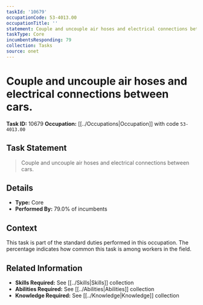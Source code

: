 ```yaml
---
taskId: '10679'
occupationCode: 53-4013.00
occupationTitle: ''
statement: Couple and uncouple air hoses and electrical connections between cars.
taskType: Core
incumbentsResponding: 79
collection: Tasks
source: onet
---
```

# Couple and uncouple air hoses and electrical connections between cars.

**Task ID:** 10679
**Occupation:** [[../Occupations|Occupation]] with code `53-4013.00`

## Task Statement

> Couple and uncouple air hoses and electrical connections between cars.

## Details

- **Type:** Core
- **Performed By:** 79.0% of incumbents

## Context

This task is part of the standard duties performed in this occupation. The percentage indicates how common this task is among workers in the field.

## Related Information

- **Skills Required:** See [[../Skills|Skills]] collection
- **Abilities Required:** See [[../Abilities|Abilities]] collection
- **Knowledge Required:** See [[../Knowledge|Knowledge]] collection
